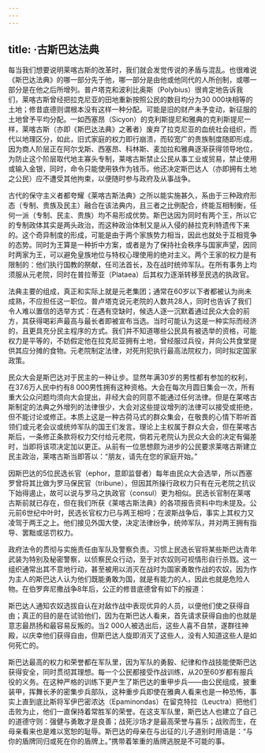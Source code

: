 ```yaml
---
---
---
```

title: ·古斯巴达法典
---




每当我们想要说明莱喀古斯的改革时，我们就会发觉传说的矛盾与混乱。也很难说《斯巴达法典》的哪一部分先于他，哪一部分是由他或他同代的人所创制，或哪一部分是在他之后所增列。普卢塔克和波利比奥斯（Polybius）很肯定地告诉我们，莱喀古斯曾经把拉克尼亚的田地重新按照公民的数目均分为30 000块相等的土地；修昔底德则谓根本没有这样一种分配。可能是旧的财产未予变动，新征服的土地曾予平均分配。一如西塞昂（Sicyon）的克利斯提尼和雅典的克利斯提尼一样，莱喀古斯（亦即《斯巴达法典》之著者）废弃了拉克尼亚的血统社会组织，而代以地理区分，如此，旧式家庭的权力即行崩溃，而较宽广的贵族制度随即形成。因为商人阶层正在阿尔戈斯、西塞昂、科林斯、麦加拉和雅典逐渐获得领导地位，为防止这个阶层取代地主寡头专制，莱喀古斯禁止公民从事工业或贸易，禁止使用或输入金银，同时，命令只能使用铁作为钱币。他还决定斯巴达人（亦即拥有土地之公民）应不遭受其他拘束，以便随时参与政府及从事战争。

古代的保守主义者都夸耀《莱喀古斯法典》之所以能实施甚久，系由于三种政府形态（专制、贵族及民主）融合在该法典内，且三者之比例配合，终能互相制衡，任何一派（专制、民主、贵族）均不易形成优势。斯巴达因为同时有两个王，所以它的专制政体其实是两头政治，而这种政治体制又是从入侵的赫拉克利特遗传下来的。这个奇异制度的形成，可能是由于两个家族势力相当，因此也就处于互相竞争的态势。同时为王算是一种折中方案，或者是为了保持社会秩序与国家声望，因同时两家为王，可以避免皇族地位与特权心理使用的绝对主义。两个王家的权力是有限制的：他们执行国教的祭献，任司法首长，及在战时统帅军队。在所有事务上均须服从元老院，同时在普拉蒂亚（Plataea）后其权力逐渐转移至民选的执政官。

法典主要的组成，真正和实际上就是元老集团；通常在60岁以下者都被认为尚未成熟，不应担任这一职位。普卢塔克说元老院的人数共28人，同时也告诉了我们令人难以置信的选举方式：在遇有空缺时，候选人逐一沉默着通过民众大会的前方，其获得喝彩声最高与最长者即被宣布当选。当时可能认为这是一种实际而经济的，且更具充分民主程序的方式。我们并不知道哪些公民具有被选举的资格，可能权力是平等的，不妨假定他在拉克尼亚拥有土地，曾经服过兵役，并向公共食堂提供其应分摊的食物。元老院制定法律，对死刑犯执行最高法院权力，同时拟定国家政策。

民众大会是斯巴达对于民主的一种让步。显然年满30岁的男性都有参加的权利，在37.6万人民中约有8 000男性拥有这种资格。大会在每次月圆日集会一次，所有重大公众问题均须向大会提出，非经大会的同意不能通过任何法律。但是在莱喀古斯制定的法典之外增列的法律很少，大会对这些提议增列的法律可以接受或拒绝，但不能讨论或修正。本质上这是一种古荷马式的群众集会，在敬畏的心情下聆听首领们或元老会议或统帅军队的国王们发言。理论上主权属于群众大会，但在莱喀古斯后，一条修正条款将权力交付给元老院，倘若元老院认为民众大会的决定有偏差时，当即将该项决定加以更正。从前有一位思想颇为进步的公民要求莱喀古斯建立民主政治，莱喀古斯当即答以：“朋友，请先在您的家庭开始。”

因斯巴达的5位民选长官（ephor，意即监督者）每年由民众大会选举，所以西塞罗曾将其比做为罗马保民官（tribune），但因其所操行政权力只有在元老院之抗议下始得遏止，故可以说与罗马之执政官（consul）更为相似。民选长官制在莱喀古斯前就已存在，但在我们所获《莱喀古斯法典》的各项报告资料中均未提及。公元前6世纪中叶时，民选长官权力已与两王相埒；在波斯战争后，事实上其权力又凌驾于两王之上。他们接见外国大使，决定法律纷争，统帅军队，并对两王拥有指导、罢黜或惩罚权力。

政府法令的贯彻与实施责任由军队及警察负责。习惯上民选长官将某些斯巴达青年武装为特别及秘密警察，以侦察民众行动，至于对农奴则可视情形自行杀戮。这一组织通常出其不意地行动，甚至被用以消灭在战时为国家勇敢作战的农奴，因为作为主人的斯巴达人认为他们既能勇敢为国，就是有能力的人，因此也就是危险人物。在伯罗奔尼撒战争8年后，公正的修昔底德曾有如下的报道：

斯巴达人通知农奴选拔自认在对敌作战中表现优异的人员，以便他们使之获得自由；真正的目的是在试验他们，因为在斯巴达人看来，首先请求获得自由的也就是意志最昂扬和最容易反叛的。当2 000人被选出后，这些人喜不自禁，遂群往神殿，以庆幸他们获得自由，但斯巴达人旋即消灭了这些人，没有人知道这些人是如何死亡的。



斯巴达最高的权力和荣誉都在军队里，因为军队的勇毅、纪律和作战技能使斯巴达获得安全，同时贯彻其理想。每一个公民都接受作战训练，从20至60岁都有服兵役的义务。在这种严格的训练下更产生了斯巴达的重甲步兵——由公民组成，披重装甲，挥舞长矛的密集步兵部队，这种重步兵即使在雅典人看来也是一种恐怖，事实上直到底比斯将军伊巴密浓达（Epaminondas）在留克特拉（Leuctra）把他们击败为止，他们一直保持着常胜军的荣誉。在这支军队里，斯巴达人也建立了自己的道德守则：强健与勇敢才是良善；战死沙场才是最高荣誉与喜乐；战败而生，在母亲看来也是难以宽恕的耻辱。斯巴达的母亲在与出征的儿子道别时用语是：“与你的盾牌同归或死在你的盾牌上。”携带着笨重的盾牌逃脱是不可能的事。